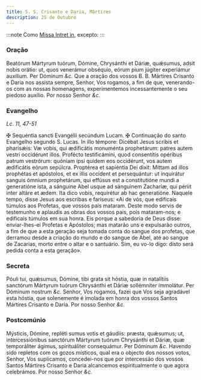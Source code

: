 ```yaml
---
title: S. S. Crisanto e Daria, Mártires
description: 25 de Outubro
---
```


:::note
Como [Missa Intret in](/missal/comum/6muitosmartires1), excepto:
:::

### Oração

<div class="grid grid-cols-2 gap-5">
  <span class="text-justify">
    Beatórum Mártyrum tuórum, Dómine, Chrysánthi et Dáriæ, quǽsumus, adsit nobis
    orátio: ut, quos venerámur obséquio, eórum pium júgiter experiámur auxílium.
    Per Dóminum <em>&c.</em>
  </span>
  <span class="text-justify">
    Que a oração dos vossos B. B. Mártires Crisanto e Daria nos assista sempre,
    Senhor, Vos rogamos, a fim de que, venerando-os com as nossas homenagens,
    experimentemos incessantemente o seu piedoso auxílio. Por nosso Senhor
    <em>&c.</em>
  </span>
</div>

### Evangelho

_Lc. 11, 47-51_

<div class="grid grid-cols-2 gap-5">
  <span class="text-justify">
    <span class="text-red-500">&#10016;</span> Sequéntia sancti Evangélii
    secúndum Lucam.
  </span>
  <span class="text-justify">
    <span class="text-red-500">&#10016;</span> Continuação do santo Evangelho
    segundo S. Lucas.
  </span>
  <span class="text-justify">
    In illo témpore: Dicébat Jesus scribis et pharisǽis: Væ vobis, qui
    ædificátis monuménta prophetárum: patres autem vestri occidérunt illos.
    Profécto testificámini, quod consentítis opéribus patrum vestrórum: quóniam
    ipsi quidem eos occidérunt, vos autem ædificátis eórum sepúlcra. Proptérea
    et sapiéntia Dei dixit: Mittam ad illos prophétas et apóstolos, et ex illis
    occídent et persequántur: ut inquirátur sanguis ómnium prophetárum, qui
    effúsus est a constitutióne mundi a generatióne ista, a sánguine Abel usque
    ad sánguinem Zacharíæ, qui périit inter altáre et ædem. Ita dico vobis,
    requirétur ab hac generatióne.
  </span>
  <span class="text-justify">
    Naquele tempo, disse Jesus aos escribas e fariseus: «Ai de vós, que
    edificais túmulos aos Profetas, que vossos pais mataram. Deste modo servis
    de testemunho e aplaudis as obras dos vossos pais, pois mataram-nos; e
    edificais túmulos em sua honra. Eis porque a sabedoria de Deus disse:
    enviar-lhes-ei Profetas e Apóstolos; mas matarão uns e expulsarão outros, a
    fim de que a esta geração seja tomada conta do sangue dos profetas, que
    derramou desde a criação do mundo e do sangue de Abel, até ao sangue de
    Zacarias, morto entre o altar e o santuário. Sim, eu vo-lo digo: disto será
    pedida conta a esta geração».
  </span>
</div>

### Secreta

<div class="grid grid-cols-2 gap-5">
  <span class="text-justify">
    Póuli tui, quǽsumus, Dómine, tibi grata sit hóstia, quæ in natalítiis
    sanctórum Mártyrum tuórum Chrysánthi et Dáriæ sollémniter immolátur. Per
    Dóminum nostrum <em>&c.</em>
  </span>
  <span class="text-justify">
    Senhor, Vos rogamos, fazei que Vos seja agradável esta hóstia, que
    solenemente é imolada em honra dos vossos Santos Mártires Crisanto e Daria.
    Por nosso Senhor <em>&c.</em>
  </span>
</div>

### Postcomúnio

<div class="grid grid-cols-2 gap-5">
  <span class="text-justify">
    Mýsticis, Dómine, repléti sumus votis et gáudiis: præsta, quǽsumus; ut,
    intercessiónibus sanctórum Mártyrum tuórum Chrysánthi et Dáriæ, quæ
    temporáliter ágimus, spirituáliter consequámur. Per Dóminum <em>&c.</em>
  </span>
  <span class="text-justify">
    Havendo sido repletos com os gozos místicos, qual era o objecto dos nossos
    votos, Senhor, Vos suplicamos, concedei-nos que por intercessão dos vossos
    Santos Mártires Crisanto e Daria alcancemos espiritualmente o que agora
    celebrámos. Por nosso Senhor <em>&c.</em>
  </span>
</div>
